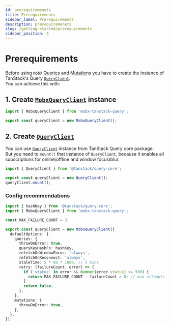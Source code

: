 ```yaml
---
id: prerequiremenets
title: Prerequirements
sidebar_label: Prerequirements
description: prerequiremenets
slug: /getting-started/prerequirements
sidebar_position: 4
---
```


# Prerequirements  

Before using `MobX` [Queries](/api/mobx-query/overview) and [Mutations](/api/mobx-mutation/overview) you have to create the instance of TanStack's Query [`QueryClient`](https://tanstack.com/query/v5/docs/reference/QueryClient).  
You can achieve this with:  


## 1. Create [`MobxQueryClient`](/api/mobx-query-client/overview) instance  

```ts
import { MobxQueryClient } from 'mobx-tanstack-query';

export const queryClient = new MobxQueryClient();
```

## 2. Create [`QueryClient`](https://tanstack.com/query/v5/docs/reference/QueryClient)  
You can use [`QueryClient`](https://tanstack.com/query/v5/docs/reference/QueryClient) instance from TanStack Query core package.  
But you need to `mount()` that instance of `QueryClient`, because it enables all subscriptions for online\offline and window focus\blur.   

```ts
import { QueryClient } from '@tanstack/query-core';

export const queryClient = new QueryClient();
queryClient.mount();
```

### Config recommendations  

```ts
import { hashKey } from '@tanstack/query-core';
import { MobxQueryClient } from 'mobx-tanstack-query';

const MAX_FAILURE_COUNT = 3;

export const queryClient = new MobxQueryClient({
  defaultOptions: {
    queries: {
      throwOnError: true,
      queryKeyHashFn: hashKey,
      refetchOnWindowFocus: 'always',
      refetchOnReconnect: 'always',
      staleTime: 5 * 60 * 1000, // 5 mins
      retry: (failureCount, error) => {
        if ('status' in error && Number(error.status) >= 500) {
          return MAX_FAILURE_COUNT - failureCount > 0; // max attempts only for 500+ status codes
        }
        return false;
      },
    },
    mutations: {
      throwOnError: true,
    },
  },
});
```